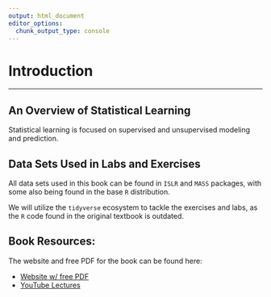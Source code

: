 ```yaml
---
output: html_document
editor_options: 
  chunk_output_type: console
---
```


# Introduction {#intro}

-----

## An Overview of Statistical Learning
  
Statistical learning is focused on supervised and unsupervised modeling and prediction.

## Data Sets Used in Labs and Exercises

All data sets used in this book can be found in `ISLR` and `MASS` packages, with some also being found in the base `R` distribution.

We will utilize the `tidyverse` ecosystem to tackle the exercises and labs, as the `R` code found in the original textbook is outdated. 

## Book Resources:

The website and free PDF for the book can be found here:

* [Website w/ free PDF](http://faculty.marshall.usc.edu/gareth-james/ISL/)
* [YouTube Lectures](https://www.youtube.com/channel/UC4OWDcPB1peiBXDfCSZ3h-w)

